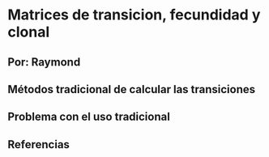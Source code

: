 # Matrices de transicion, fecundidad y clonal 

## Por: Raymond 

## Métodos tradicional de calcular las transiciones



## Problema con el uso tradicional




## Referencias
